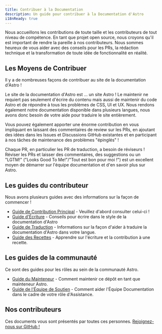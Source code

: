 ```yaml
---
title: Contribuer à la Documentation
description: Un guide pour contribuer à la Documentation d'Astro
i18nReady: true
---
```



Nous accueillons les contributions de toute taille et les contributeurs de tout niveau de compétence. En tant que projet open source, nous croyons qu'il est important de rendre la pareille à nos contributeurs. Nous sommes heureux de vous aider avec des conseils pour les PRs, la rédaction technique et la transformation de toute idée de fonctionnalité en réalité.

## Les Moyens de Contribuer

Il y a de nombreuses façons de contribuer au site de la documentation d'Astro !

Le site de la documentation d'Astro est ... un site Astro ! Le maintenir ne requiert pas seulement d'écrire du contenu mais aussi de maintenir du code Astro et de répondre à tous les problèmes de CSS, UI et UX. Nous rendons également notre documentation disponible dans plusieurs langues, nous avons donc besoin de votre aide pour traduire le site entièrement. 

Vous pouvez également apporter une énorme contribution en vous impliquant en laissant des commentaires de review sur les PRs, en ajoutant des idées dans les Issues et Discussions GitHub existantes et en participant à nos tâches de maintenance des problèmes "épinglés" !

Chaque PR, en particulier les PR de traduction, a besoin de réviseurs ! Réviser les PRs et laisser des commentaires, des suggestions ou un "LGTM!" ("Looks Good To Me!"/"Tout est bon pour moi !") est un excellent moyen de démarrer sur l'équipe documentation et d'en savoir plus sur Astro.

## Les guides du contributeur

Nous avons plusieurs guides avec des informations sur la façon de commencer !

- [Guide de Contribution Principal](https://github.com/withastro/docs/blob/main/CONTRIBUTING.md) - Veuillez d'abord consulter celui-ci !
- [Guide d'Écriture](https://github.com/withastro/docs/blob/main/WRITING.md) - Conseils pour écrire dans le style de la documentation d'Astro
- [Guide de Traduction](https://github.com/withastro/docs/blob/main/TRANSLATING.md) - Informations sur la façon d'aider à traduire la documentation d'Astro dans votre langue.
- [Guide des Recettes](https://github.com/withastro/docs/blob/main/RECIPES.md) - Apprendre sur l'écriture et la contribution à une recette.

## Les guides de la communauté

Ce sont des guides pour les rôles au sein de la communauté Astro.
- [Guide du Mainteneur](https://github.com/withastro/docs/blob/main/MAINTAINERS.md) - Comment maintenir ce dépôt en tant que mainteneur Astro.
- [Guide de l'Équipe de Soutien](https://github.com/withastro/docs/blob/main/SUPPORTSQUAD.md) - Comment aider l'Équipe Documentation dans le cadre de votre rôle d'Assistance.

## Nos contributeurs

Ces documents vous sont présentés par toutes ces personnes. [Rejoignez-nous sur GitHub !](https://github.com/withastro/docs)

<ContributorList githubRepo="withastro/docs" />
